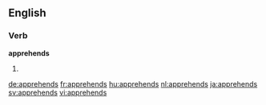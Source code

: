
==English==

===Verb===
'''apprehends'''

# {{third-person singular of|apprehend}}

[[de:apprehends]]
[[fr:apprehends]]
[[hu:apprehends]]
[[nl:apprehends]]
[[ja:apprehends]]
[[sv:apprehends]]
[[vi:apprehends]]